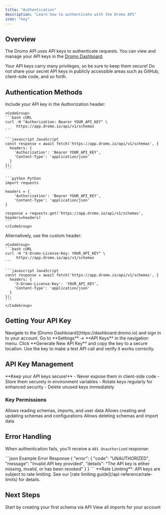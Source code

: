 ---
title: "Authentication"
description: "Learn how to authenticate with the Dromo API"
icon: "key"
---

## Overview

The Dromo API uses API keys to authenticate requests. You can view and manage your API keys in the [Dromo Dashboard](https://dashboard.dromo.io).

Your API keys carry many privileges, so be sure to keep them secure! Do not share your secret API keys in publicly accessible areas such as GitHub, client-side code, and so forth.

## Authentication Methods

<Tabs>
  <Tab title="Bearer Token">
    Include your API key in the Authorization header:

    <CodeGroup>
    ```bash cURL
    curl -H "Authorization: Bearer YOUR_API_KEY" \
         https://app.dromo.io/api/v1/schemas
    ```

    ```javascript JavaScript
    const response = await fetch('https://app.dromo.io/api/v1/schemas', {
      headers: {
        'Authorization': 'Bearer YOUR_API_KEY',
        'Content-Type': 'application/json'
      }
    });
    ```

    ```python Python
    import requests

    headers = {
        'Authorization': 'Bearer YOUR_API_KEY',
        'Content-Type': 'application/json'
    }

    response = requests.get('https://app.dromo.io/api/v1/schemas', headers=headers)
    ```
    </CodeGroup>
  </Tab>

  <Tab title="Header Key">
    Alternatively, use the custom header:

    <CodeGroup>
    ```bash cURL
    curl -H "X-Dromo-License-Key: YOUR_API_KEY" \
         https://app.dromo.io/api/v1/schemas
    ```

    ```javascript JavaScript
    const response = await fetch('https://app.dromo.io/api/v1/schemas', {
      headers: {
        'X-Dromo-License-Key': 'YOUR_API_KEY',
        'Content-Type': 'application/json'
      }
    });
    ```
    </CodeGroup>
  </Tab>
</Tabs>

## Getting Your API Key

<Steps>
  <Step title="Sign in to Dashboard">
    Navigate to the [Dromo Dashboard](https://dashboard.dromo.io) and sign in to your account.
  </Step>
  <Step title="Access API Settings">
    Go to **Settings** → **API Keys** in the navigation menu.
  </Step>
  <Step title="Generate Key">
    Click **Generate New API Key** and copy the key to a secure location.
  </Step>
  <Step title="Test Authentication">
    Use the key to make a test API call and verify it works correctly.
  </Step>
</Steps>

## API Key Management

<Warning>
  **Keep your API keys secure!** 
  - Never expose them in client-side code
  - Store them securely in environment variables
  - Rotate keys regularly for enhanced security
  - Delete unused keys immediately
</Warning>

### Key Permissions

<ResponseField name="read" type="boolean">
  Allows reading schemas, imports, and user data
</ResponseField>

<ResponseField name="write" type="boolean">
  Allows creating and updating schemas and configurations
</ResponseField>

<ResponseField name="delete" type="boolean">
  Allows deleting schemas and import data
</ResponseField>

## Error Handling

When authentication fails, you'll receive a `401 Unauthorized` response:

<CodeGroup>
```json Example Error Response
{
  "error": {
    "code": "UNAUTHORIZED",
    "message": "Invalid API key provided",
    "details": "The API key is either missing, invalid, or has been revoked"
  }
}
```
</CodeGroup>

<Info>
  **Rate Limiting**: API keys are subject to rate limiting. See our [rate limiting guide](/api-reference/rate-limits) for details.
</Info>

## Next Steps

<CardGroup cols={2}>
  <Card title="Create Schema" icon="plus" href="/api-reference/schemas/create">
    Start by creating your first schema via API
  </Card>
  <Card title="List Imports" icon="list" href="/api-reference/imports/list">
    View all imports for your account
  </Card>
</CardGroup> 
